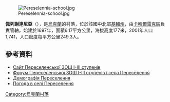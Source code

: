 [[Image:Pereselennia-school.jpg|right]]

{{coord|49|53|24|N|30|47|22|E|scale:30000|display=title}}

'''佩列謝連尼亞'''（{{lang-uk|Переселення}}），是[[烏克蘭|烏克蘭]]的村落，位於該國中北部[[基輔州|基輔州]]，由[[卡哈爾雷克區|卡哈爾雷克區]]負責管轄，始建於1697年，面積6.17平方公里，海拔高度177米，2001年人口1,741，人口密度每平方公里249.3人。

==參考資料==
* [https://web.archive.org/web/20120319084946/http://www.pereselennja.org.ua/ Сайт Переселенської ЗОШ І-ІІІ ступенів]{{ref-uk}}
* [https://web.archive.org/web/20110210090936/http://www.forum.pereselennja.org.ua/ Форум Переселенської ЗОШ І-ІІІ ступенів і села Переселення]{{ref-uk}}
* [https://web.archive.org/web/20111118025317/http://oleksa.info/2010/02/18/demographics-of-pereselennya.html Демографія Переселення]{{ref-uk}}
* [http://weather.in.ua/ua/kievskaja/19934 Погода в селі Переселення] {{Wayback|url=http://weather.in.ua/ua/kievskaja/19934 |date=20170615193449 }}{{ref-uk}}

{{Ukraine-geo-stub}}
[[Category:烏克蘭村落|Category:烏克蘭村落]]